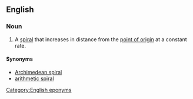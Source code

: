 ==English==
{{wikipedia}}

===Noun===
{{en-noun|head=[[spiral]] [[of]] [[Archimedes]]|pl=spirals of Archimedes}}

# {{context|mathematics|lang=en}} A [[spiral]] that increases in distance from the [[point of origin]] at a constant rate.

====Synonyms====
* [[Archimedean spiral]]
* [[arithmetic spiral]]

[[Category:English eponyms]]